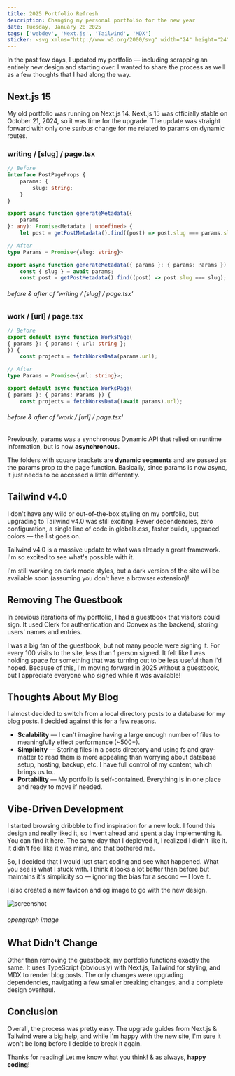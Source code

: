 ```yaml
---
title: 2025 Portfolio Refresh
description: Changing my personal portfolio for the new year
date: Tuesday, January 28 2025
tags: ['webdev', 'Next.js', 'Tailwind', 'MDX']
sticker: <svg xmlns="http://www.w3.org/2000/svg" width="24" height="24" viewBox="0 0 24 24" fill="none" stroke="currentColor" stroke-width="1" stroke-linecap="round" stroke-linejoin="round" class="lucide lucide-square-terminal-icon lucide-square-terminal"><path d="m7 11 2-2-2-2"/><path d="M11 13h4"/><rect width="18" height="18" x="3" y="3" rx="2" ry="2"/></svg>
---
```


In the past few days, I updated my portfolio &mdash; including scrapping an entirely new design and starting over. I wanted to share the process as well as a few thoughts that I had along the way. 

## Next.js 15

My old portfolio was running on Next.js 14. Next.js 15 was officially stable on October 21, 2024, so it was time for the upgrade. The update was straight forward with only one *serious* change for me related to <InlineCode>params</InlineCode> on dynamic routes.

### writing / [slug] / page.tsx
```ts
// Before
interface PostPageProps {
    params: {
        slug: string;
    }
}

export async function generateMetadata({ 
    params
}: any): Promise<Metadata | undefined> {
    let post = getPostMetadata().find((post) => post.slug === params.slug);

// After
type Params = Promise<{slug: string}>

export async function generateMetadata({ params }: { params: Params }) {
    const { slug } = await params;
    const post = getPostMetadata().find((post) => post.slug === slug);
```
###### before & after of 'writing / [slug] / page.tsx'

### work / [url] / page.tsx
```ts
// Before
export default async function WorksPage(
{ params }: { params: { url: string };
}) {
    const projects = fetchWorksData(params.url);

// After
type Params = Promise<{url: string}>;

export default async function WorksPage(
{ params }: { params: Params }) {
    const projects = fetchWorksData((await params).url);
```
###### before & after of 'work / [url] / page.tsx'

Previously, params was a synchronous Dynamic API that relied on runtime information, but is now **asynchronous**. 

The folders with square brackets are **dynamic segments** and are passed as the <InlineCode>params</InlineCode> prop to the <InlineCode>page</InlineCode> function. Basically, since <InlineCode>params</InlineCode> is now async, it just needs to be accessed a little differently. 

## Tailwind v4.0

I don't have any wild or out-of-the-box styling on my portfolio, but upgrading to Tailwind v4.0 was still exciting. Fewer dependencies, zero configuration, a single line of code in <InlineCode>globals.css</InlineCode>, faster builds, upgraded colors &mdash; the list goes on. 

Tailwind v4.0 is a massive update to what was already a great framework. I'm so excited to see what's possible with it. 

<Callout variant="default">
I'm still working on dark mode styles, but a dark version of the site will be available soon (assuming you don't have a browser extension)! 
</Callout>

## Removing The Guestbook

In previous iterations of my portfolio, I had a guestbook that visitors could sign. It used <BlogLink href="https://clerk.com/">Clerk</BlogLink> for authentication and <BlogLink href="https://www.convex.dev/">Convex</BlogLink> as the backend, storing users' names and entries. 

I was a big fan of the guestbook, but not many people were signing it. For every 100 visits to the site, less than 1 person signed. It felt like I was holding space for something that was turning out to be less useful than I'd hoped. Because of this, I'm moving forward in 2025 without a guestbook, but I appreciate everyone who signed while it was available! 


## Thoughts About My Blog

I almost decided to switch from a local directory <InlineCode>posts</InlineCode> to a database for my blog posts. I decided against this for a few reasons. 

- **Scalability** &mdash;  I can't imagine having a large enough number of files to meaningfully effect performance (~500+). 
- **Simplicity** &mdash; Storing files in a <InlineCode>posts</InlineCode> directory and using <InlineCode>fs</InlineCode> and <InlineCode>gray-matter</InlineCode> to read them is more appealing than worrying about database setup, hosting, backup, etc. I have full control of my content, which brings us to.. 
- **Portability** &mdash; My portfolio is self-contained. Everything is in one place and ready to move if needed. 

## Vibe-Driven Development

I started browsing <BlogLink href="https://dribbble.com/">dribbble</BlogLink> to find inspiration for a new look. I found <BlogLink href="https://dribbble.com/shots/23531329-kawsar-design-2024">this design</BlogLink> and really liked it, so I went ahead and spent a day implementing it. You can find it <BlogLink href="https://portfolio-2025-three.vercel.app/">here</BlogLink>. The same day that I deployed it, I realized I didn't like it. It didn't feel like it was mine, and that bothered me. 

So, I decided that I would just start coding and see what happened. What you see is what I stuck with. I think it looks a lot better than before but maintains it's simplicity so &mdash; ignoring the bias for a second &mdash; I love it. 

I also created a new favicon and og image to go with the new design. 

![screenshot](/blog-images/twitter-image.png)
###### opengraph image

## What Didn't Change

Other than removing the guestbook, my portfolio functions exactly the same. It uses TypeScript (obviously) with Next.js, Tailwind for styling, and MDX to render blog posts. The only changes were upgrading dependencies, navigating a few smaller breaking changes, and a complete design overhaul. 


## Conclusion

Overall, the process was pretty easy. The upgrade guides from <BlogLink href="https://nextjs.org/docs/app/building-your-application/upgrading/version-15#params--searchparams">Next.js</BlogLink> & <BlogLink href="https://tailwindcss.com/docs/upgrade-guide">Tailwind</BlogLink> were a big help, and while I'm happy with the new site, I'm sure it won't be long before I decide to break it again. 

Thanks for reading! Let me know what you think! & as always, **happy coding**! 